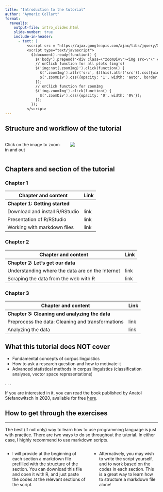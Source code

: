 ```yaml
---
title: "Introduction to the tutorial"
author: "Aymeric Collart"
format: 
  revealjs:
    output-file: intro_slides.html
    slide-number: true
    include-in-header:
      - text: |
          <script src = "https://ajax.googleapis.com/ajax/libs/jquery/3.4.1/jquery.min.js""></script>
          <script type="text/javascript">
            $(document).ready(function() {
              $('body').prepend('<div class=\"zoomDiv\"><img src=\"\" class=\"zoomImg\"></div>');
              // onClick function for all plots (img's)
              $('img:not(.zoomImg)').click(function() {
                $('.zoomImg').attr('src', $(this).attr('src')).css({width: '100%'});
                $('.zoomDiv').css({opacity: '1', width: 'auto', border: '1px solid white', borderRadius: '5px', position: 'fixed', top: '50%', left: '50%', marginRight: '-50%', transform: 'translate(-50%, -50%)', boxShadow: '0px 0px 50px #888888', zIndex: '50', overflow: 'auto', maxHeight: '100%'});
              });
              // onClick function for zoomImg
              $('img.zoomImg').click(function() {
                $('.zoomDiv').css({opacity: '0', width: '0%'}); 
              });
            });
          </script>
---
```


## Structure and workflow of the tutorial {.smaller}

:::: {.columns}

::: {.column width="40%"}

Click on the image to zoom in and out

:::

::: {.column width="60%"}

![](assets/images/WorkflowTutorial.jpg){fig-align="center"}
:::
::::
## Chapters and section of the tutorial

::: {.panel-tabset}
### Chapter 1

| Chapter and content                               | Link |
|---------------------------------------------------|------|
| **Chapter 1: Getting started**                    |      |
| Download and install R/RStudio                    | link |
| Presentation of R/RStudio                         | link |
| Working with markdown files                       | link |

### Chapter 2

| Chapter and content                               | Link |
|---------------------------------------------------|------|
| **Chapter 2: Let's get our data**                 |      |
| Understanding where the data are on the Internet  | link |
| Scraping the data from the web with R            | link |

### Chapter 3

| Chapter and content                               | Link |
|---------------------------------------------------|------|
| **Chapter 3: Cleaning and analyzing the data**    |      |
| Preprocess the data: Cleaning and transformations | link |
| Analyzing the data                                | link |

:::

## What this tutorial does NOT cover

::: {.incremental}

- Fundamental concepts of corpus linguistics
- How to ask a research question and how to motivate it
- Advanced statistical methods in corpus linguistics (classification analyses, vector space representations)

:::

. . .

If you are interested in it, you can read the book published by Anatol Stefanowitsch in 2020, available for free <a href="https://langsci-press.org/catalog/book/148" target="_blank">here</a>.


## How to get through the exercises

---

The best (if not only) way to learn how to use programming language is just with practice. There are two ways to do so throughout the tutorial. In either case, I highly recommend to use markdown scripts.

::: {.incremental}

:::: {.columns}

::: {.column width="55%"}
-   I will provide at the beginning of each section a markdown file prefilled with the structure of the section. You can download this file and open it with R, and just paste the codes at the relevant sections of the script.
:::

::: {.column width="45%"}
-   Alternatively, you may wish to write the script yourself, and to work based on the codes in each section. This is a great way to learn how to structure a markdown file alone!
:::

::::

:::
